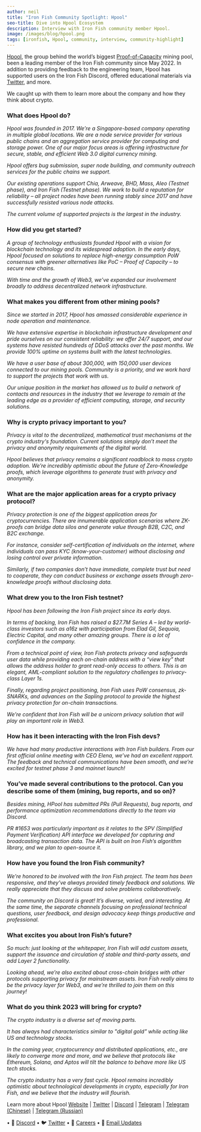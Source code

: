 ```yaml
---
author: neil
title: "Iron Fish Community Spotlight: Hpool"
seo-title: Dive into Hpool Ecosystem
description: Interview with Iron Fish community member Hpool.
image: /images/blog/hpool.png
tags: [ironfish, Hpool, community, interview, community-highlight]
---
```


[Hpool](http://bit.ly/3Yba7UQ), the group behind the world’s biggest [Proof-of-Capacity](https://www.investopedia.com/terms/p/proof-capacity-cryptocurrency.asp#:~:text=Proof%20of%20capacity%20(PoC)%20is,mining%20rights%20and%20validate%20transactions.) mining pool, been a leading member of the Iron Fish community since May 2022. In addition to providing feedback to the engineering team, Hpool has supported users on the Iron Fish Discord, offered educational materials via [Twitter](https://twitter.com/HPOOL_Official), and more.

We caught up with them to learn more about the company and how they think about crypto.

### What does Hpool do?
*Hpool was founded in 2017. We’re a Singapore-based company operating in multiple global locations. We are a node service provider for various public chains and an aggregation service provider for computing and storage power. One of our major focus areas is offering infrastructure for secure, stable, and efficient Web 3.0 digital currency mining.*

*Hpool offers bug submission, super node building, and community outreach services for the public chains we support.*

*Our existing operations support Chia, Arweave, BHD, Mass, Aleo (Testnet phase), and Iron Fish (Testnet phase). We work to build a reputation for reliability – all project nodes have been running stably since 2017 and have successfully resisted various node attacks.*

*The current volume of supported projects is the largest in the industry.*

### How did you get started?
*A group of technology enthusiasts founded Hpool with a vision for blockchain technology and its widespread adoption. In the early days, Hpool focused on solutions to replace high-energy consumption PoW consensus with greener alternatives like PoC – Proof of Capacity – to secure new chains.*

*With time and the growth of Web3, we’ve expanded our involvement broadly to address decentralized network infrastructure.*

### What makes you different from other mining pools?
*Since we started in 2017, Hpool has amassed considerable experience in node operation and maintenance.*

*We have extensive expertise in blockchain infrastructure development and pride ourselves on our consistent reliability: we offer 24/7 support, and our systems have resisted hundreds of DDoS attacks over the past months. We provide 100% uptime on systems built with the latest technologies.*

*We have a user base of about 300,000, with 150,000 user devices connected to our mining pools. Community is a priority, and we work hard to support the projects that work with us.*

*Our unique position in the market has allowed us to build a network of contacts and resources in the industry that we leverage to remain at the leading edge as a provider of efficient computing, storage, and security solutions.*

### Why is crypto privacy important to you?
*Privacy is vital to the decentralized, mathematical trust mechanisms at the crypto industry's foundation. Current solutions simply don’t meet the privacy and anonymity requirements of the digital world.*

*Hpool believes that privacy remains a significant roadblock to mass crypto adoption. We’re incredibly optimistic about the future of Zero-Knowledge proofs, which leverage algorithms to generate trust with privacy and anonymity.*

### What are the major application areas for a crypto privacy protocol?
*Privacy protection is one of the biggest application areas for cryptocurrencies. There are innumerable application scenarios where ZK-proofs can bridge data silos and generate value through B2B, C2C, and B2C exchange.*

*For instance, consider self-certification of individuals on the internet, where individuals can pass KYC (know-your-customer) without disclosing and losing control over private information.*

*Similarly, if two companies don’t have immediate, complete trust but need to cooperate, they can conduct business or exchange assets through zero-knowledge proofs without disclosing data.*

### What drew you to the Iron Fish testnet?
*Hpool has been following the Iron Fish project since its early days.*

*In terms of backing, Iron Fish has raised a $27.7M Series A –  led by world-class investors such as a16z with participation from Elad Gil, Sequoia, Electric Capital, and many other amazing groups. There is a lot of confidence in the company.*

*From a technical point of view, Iron Fish protects privacy and safeguards user data while providing each on-chain address with a “view key” that allows the address holder to grant read-only access to others. This is an elegant, AML-compliant solution to the regulatory challenges to privacy-class Layer 1s.*

*Finally, regarding project positioning, Iron Fish uses PoW consensus, zk-SNARKs, and advances on the Sapling protocol to provide the highest privacy protection for on-chain transactions.*

*We’re confident that Iron Fish will be a unicorn privacy solution that will play an important role in Web3.*

### How has it been interacting with the Iron Fish devs?
*We have had many productive interactions with Iron Fish builders. From our first official online meeting with CEO Elena, we’ve had an excellent rapport. The feedback and technical communications have been smooth, and we’re excited for testnet phase 3 and mainnet launch!*

### You’ve made several contributions to the protocol. Can you describe some of them (mining, bug reports, and so on)?
*Besides mining, HPool has submitted PRs (Pull Requests), bug reports, and performance optimization recommendations directly to the team via Discord.*

*PR #1653 was particularly important as it relates to the SPV (Simplified Payment Verification) API interface we developed for capturing and broadcasting transaction data. The API is built on Iron Fish’s algorithm library, and we plan to open-source it.*

### How have you found the Iron Fish community?
*We’re honored to be involved with the Iron Fish project. The team has been responsive, and they’ve always provided timely feedback and solutions. We really appreciate that they discuss and solve problems collaboratively.*

*The community on Discord is great! It’s diverse, varied, and interesting. At the same time, the separate channels focusing on professional technical questions, user feedback, and design advocacy keep things productive and professional.*

### What excites you about Iron Fish’s future?
*So much: just looking at the whitepaper, Iron Fish will add custom assets, support the issuance and circulation of stable and third-party assets, and add Layer 2 functionality.*

*Looking ahead, we’re also excited about cross-chain bridges with other protocols supporting privacy for mainstream assets. Iron Fish really aims to be the privacy layer for Web3, and we’re thrilled to join them on this journey!*

### What do you think 2023 will bring for crypto?
*The crypto industry is a diverse set of moving parts.*

*It has always had characteristics similar to "digital gold” while acting like US and technology stocks.*

*In the coming year, cryptocurrency and distributed applications, etc., are likely to converge more and more, and we believe that protocols like Ethereum, Solana, and Aptos will tilt the balance to behave more like US tech stocks.*

*The crypto industry has a very fast cycle. Hpool remains incredibly optimistic about technological developments in crypto, especially for Iron Fish, and we believe that the industry will flourish.*

Learn more about Hpool
[Website](http://bit.ly/3Yba7UQ) | [Twitter](https://twitter.com/HPOOL_Official) | [Discord](https://discord.gg/FHEsvEczQJ) | [Telegram](https://t.me/Hpool_Global) | [Telegram (Chinese)](https://t.me/Hpool_Chinese) | [Telegram (Russian)](https://t.me/Hpool_Russian)


• 🎤 [Discord](https://discord.ironfish.network)
• 🐦 [Twitter](https://twitter.com/ironfishcrypto)
• 🚀 [Careers](https://ironfish.network/careers)
• 📧 [Email Updates](https://ironfish.network/#email-signup)
